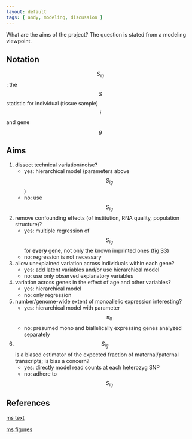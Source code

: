 ```yaml
---
layout: default
tags: [ andy, modeling, discussion ]
---
```


What are the aims of the project?  The question is stated from a modeling viewpoint.

## Notation

$$S_{ig}$$: the $$S$$ statistic for individual (tissue sample) $$i$$ and gene $$g$$

## Aims

1. dissect technical variation/noise?
    * yes: hierarchical model (parameters above $$S_{ig}$$)
    * no: use $$S_{ig}$$

1. remove confounding effects (of institution, RNA quality, population structure)?
    * yes: multiple regression of $$S_{ig}$$ for **every** gene, not only the known imprinted ones ([fig S3])
    * no: regression is not necessary

1. allow unexplained variation across individuals within each gene?
    * yes: add latent variables and/or use hierarchical model
    * no: use only observed explanatory variables

1. variation across genes in the effect of age and other variables?
    * yes: hierarchical model
    * no: only regression

1. number/genome-wide extent of monoallelic expression interesting?
    * yes: hierarchical model with parameter $$\pi_0$$
    * no: presumed mono and biallelically expressing genes analyzed separately

1. $$S_{ig}$$ is a biased estimator of the expected fraction of maternal/paternal transcripts; is bias a concern?
    * yes: directly model read counts at each heterozyg SNP
    * no: adhere to $$S_{ig}$$

## References

[ms text][ms]

[ms figures][figs]

[ms]: https://docs.google.com/document/d/1cWd4UH98SJR5lihDihC0ZO-C_A1-8MQ5COcixxCLzHE/edit
[figs]: https://docs.google.com/presentation/d/1YvpA1AJ-zzir1Iw0F25tO9x8gkSAzqaO4fjB7K3zBhE/edit#slide=id.p4
[fig S3]: https://docs.google.com/presentation/d/1YvpA1AJ-zzir1Iw0F25tO9x8gkSAzqaO4fjB7K3zBhE/edit#slide=id.p18
